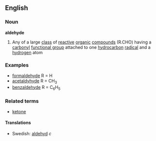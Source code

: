 ==English==
===Noun===
{{wikipedia}}
'''aldehyde'''
#{{chemistry}} Any of a large [[class]] of [[reactive]] [[organic]] [[compound]]s (R.CHO) having a [[carbonyl]] [[functional group]] attached to one [[hydrocarbon]] [[radical]] and a [[hydrogen]] atom
===Examples===
*[[formaldehyde]] R = H
*[[acetaldyhyde]] R = CH<sub>3</sub>
*[[benzaldehyde]] R = C<sub>6</sub>H<sub>5</sub>
===Related terms===
*[[ketone]]
====Translations====
*Swedish: [[aldehyd]] ''c''